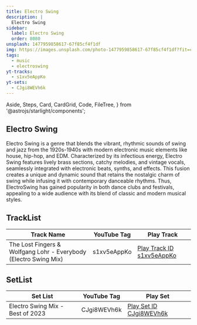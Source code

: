 ```yaml
---
title: Electro Swing
description: |
  Electro Swing
sidebar:
  label: Electro Swing
  order: 8080
unsplash: 1477959858617-67f85cf4f1df
img: https://images.unsplash.com/photo-1477959858617-67f85cf4f1df?fit=crop&w=1400&h=700&q=75
tags:
  - music
  - electroswing
yt-tracks:
  - s1xv5eAppKo
yt-sets:
  - CJgi8WEVh6k
---
```


  Aside,
  Steps,
  Card,
  CardGrid,
  Code,
  FileTree,
} from '@astrojs/starlight/components';



## Electro Swing 

Electro Swing is a genre that blends the vibrant, rhythmic sounds of swing and jazz from the 1920s-1940s with modern electronic music elements like house, hip-hop, and EDM.
Characterized by its infectious energy, Electro Swing features lively brass sections, catchy melodies, and vintage vocals, seamlessly integrated with electronic beats, synths, and effects.
This fusion creates a unique and dynamic sound that retains the nostalgic charm of swing while infusing it with contemporary danceable rhythms.
Thus, ElectroSwing has gained popularity in both dance clubs and festivals, appealing to a wide audience with its blend of classic and modern musical styles.

## TrackList

| Track Name                                                       | YouTube Tag | Play Track                                                          |
| ---------------------------------------------------------------- | ----------- | ------------------------------------------------------------------- |
| The Lost Fingers & Wolfgang Lohr - Everybody (Electro Swing Mix) | s1xv5eAppKo | [Play Track ID s1xv5eAppKo](https://kbve.com/music/?yt=s1xv5eAppKo) |

## SetList

| Set List                         | YouTube Tag | Play Set                                                          |
| -------------------------------- | ----------- | ----------------------------------------------------------------- |
| Electro Swing Mix - Best of 2023 | CJgi8WEVh6k | [Play Set ID CJgi8WEVh6k](https://kbve.com/music/?yt=CJgi8WEVh6k) |

<Adsense />

<Giscus />